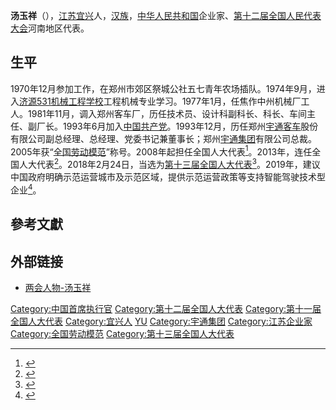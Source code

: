 {{更新|time=2019-05-24T06:18:54+00:00}}
'''汤玉祥'''（{{bd|1954年|2月||}}），[[江苏|江苏]][[宜兴|宜兴]]人，[[汉族|汉族]]，[[中华人民共和国|中华人民共和国]]企业家、[[第十二届全国人民代表大会|第十二届全国人民代表大会]]河南地区代表。

==生平==
1970年12月参加工作，在郑州市郊区祭城公社五七青年农场插队。1974年9月，进入[[济源531机械工程学校|济源531机械工程学校]]工程机械专业学习。1977年1月，任焦作中州机械厂工人。1981年11月，调入郑州客车厂，历任技术员、设计科副科长、科长、车间主任、副厂长。1993年6月加入[[中国共产党|中国共产党]]。1993年12月，历任郑州[[宇通客车|宇通客车]]股份有限公司副总经理、总经理、党委书记兼董事长；郑州[[宇通集团|宇通集团]]有限公司总裁。2005年获“[[全国劳动模范|全国劳动模范]]”称号。2008年起担任全国人大代表<ref>{{cite news|title=全国人大代表信息-汤玉祥|url= http://210.82.31.1:8084/delegate/viewDelegate.action?dbid=111425|accessdate=2013-04-05|newspaper=全国人大网|archive-url=https://web.archive.org/web/20140502001646/http://www.npc.gov.cn/delegate/viewDelegate.action?dbid=111425|archive-date=2014-05-02|dead-url=yes}}</ref>。2013年，连任全国人大代表<ref>{{cite news|title=全国人大代表信息-汤玉祥|url= http://210.82.31.1:8084/delegate/viewDelegate.action?dbid=121402|accessdate=2013-04-05|newspaper=全国人大网|archive-url=https://web.archive.org/web/20160918182028/http://www.npc.gov.cn/delegate/viewDelegate.action?dbid=121402|archive-date=2016-09-18|dead-url=yes}}</ref>。2018年2月24日，当选为[[第十三届全国人大代表|第十三届全国人大代表]]<ref>{{Cite web|title=（受权发布）中华人民共和国第十三届全国人民代表大会代表名单-中新网|url=http://www.chinanews.com/gn/2018/02-25/8453959.shtml|accessdate=2021-02-13|work=中新网|archive-date=2018-02-27|archive-url=https://web.archive.org/web/20180227031724/http://www.chinanews.com/gn/2018/02-25/8453959.shtml|dead-url=no}}</ref>。2019年，建议中国政府明确示范运营城市及示范区域，提供示范运营政策等支持智能驾驶技术型企业<ref>{{Cite news|url=http://finance.sina.com.cn/roll/2019-03-08/doc-ihrfqzkc2089012.shtml|title=宇通客车汤玉祥：建议国家扶持智能驾驶技术型企业|author=张文娟 肖艳青|work=新浪网|publisher=新浪网|date=2019-03-08}}</ref>。

==參考文獻==
{{reflist}}

== 外部链接 ==
*[http://auto.sohu.com/s2012/lhtangyuxiang/ 两会人物-汤玉祥] {{Wayback|url=http://auto.sohu.com/s2012/lhtangyuxiang/ |date=20190903042412 }}

{{宇通集團}}

{{DEFAULTSORT:T}}
[[Category:中国首席执行官|Category:中国首席执行官]]
[[Category:第十二届全国人大代表|Category:第十二届全国人大代表]]
[[Category:第十一届全国人大代表|Category:第十一届全国人大代表]]
[[Category:宜兴人|Category:宜兴人]]
[[Category:汤姓|YU]]
[[Category:宇通集团|Category:宇通集团]]
[[Category:江苏企业家|Category:江苏企业家]]
[[Category:全国劳动模范|Category:全国劳动模范]]
[[Category:第十三届全国人大代表|Category:第十三届全国人大代表]]